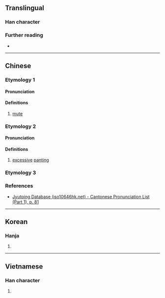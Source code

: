 {{character info}}
==Translingual==

===Han character===
{{Han char|rn=30|rad=口|as=09|sn=12|four=|canj=RHJG|ids=⿰口重}}

===Further reading===
* {{Han ref|kx=0199.160|dkj=03964|dj=0421.070|hdz=10656.110|uh=55A0|ud=21920}}

----

==Chinese==

===Etymology 1===
{{zh-forms}}

====Pronunciation====
{{zh-pron
|m=zhǒng
|m-s=
|dg=
|c=zung2
|c-t=
|g=
|h=pfs=
|j=
|mb=
|md=
|mn=
|mn-t=
|w=
|x=
|mc=y
|oc=y
|cat=a
}}

====Definitions====
{{head|zh|Han character}}

# [[mute]] {{gloss|[[unable]] to [[speak]]}}

===Etymology 2===
{{zh-forms}}

====Pronunciation====
{{zh-pron
|m=chuáng
|m-s=
|dg=
|c=zung2
|c-t=
|g=
|h=pfs=
|j=
|mb=
|md=
|mn=
|mn-t=
|w=
|x=
|mc=
|oc=
|cat=n
}}

====Definitions====
{{head|zh|Han character}}

# [[excessive]] [[pant]]ing

===Etymology 3===
{{zh-see|噇|a}}

===References===
* [http://www.iso10646hk.net/jp/document/download.jsp Jyutping Database (iso10646hk.net) - Cantonese Pronunciation List (Part 1), p. 81]

----

==Korean==

===Hanja===
{{ko-hanja|hangeul=종|rv=jong|mr=chong}}

# {{rfdef|ko|sort=口09}}

----

==Vietnamese==

===Han character===
{{vi-hantu|[[gióng]], [[giọng]]|rs=口09}}

# {{rfdef|vi|sort=口09}}